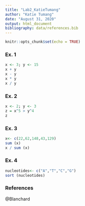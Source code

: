 ```yaml
---
title: "Lab2_KatieTumang"
author: "Katie Tumang"
date: "August 31, 2020"
output: html_document
bibliography: data/references.bib
---
```


```r
knitr::opts_chunk$set(echo = TRUE)
```

### Ex. 1

```r
x <- 3; y <- 15
x + y
x - y
x * y
x / y
```

### Ex. 2

```r
x <- 2; y <- 3
z = x^5 > y^4
z
```

### Ex. 3

```r
x<- c(22,62,148,43,129)
sum (x)
x / sum (x)
```

### Ex. 4

```r
nucleotides<- c("A","T","C","G")
sort (nucleotides)
```

### References

@Blanchard